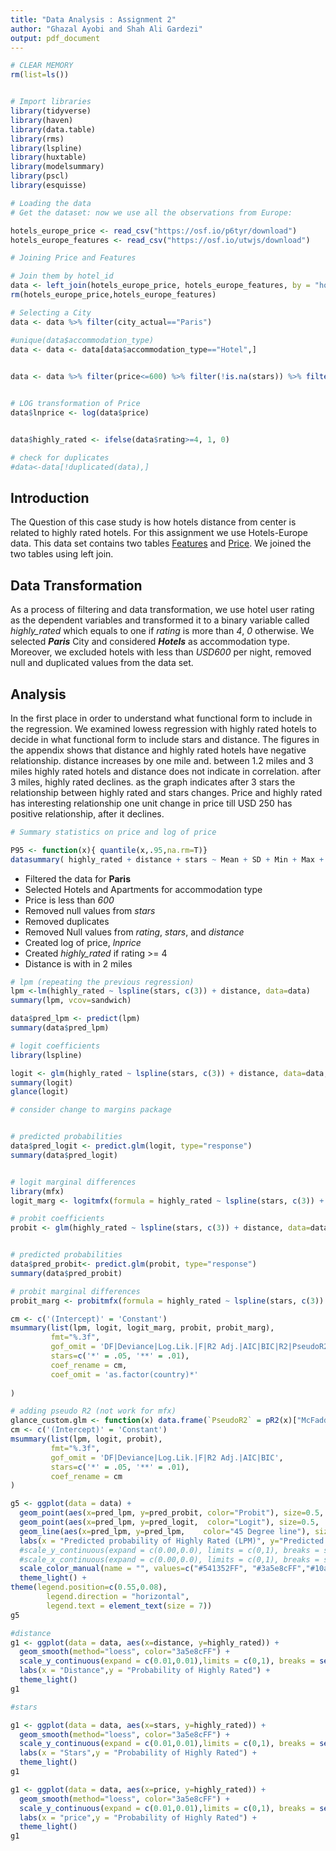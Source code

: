 ```yaml
---
title: "Data Analysis : Assignment 2"
author: "Ghazal Ayobi and Shah Ali Gardezi"
output: pdf_document
---
```


```r
# CLEAR MEMORY
rm(list=ls())


# Import libraries
library(tidyverse)
library(haven)
library(data.table)
library(rms)
library(lspline)
library(huxtable)
library(modelsummary)
library(pscl)
library(esquisse)

```



```r
# Loading the data
# Get the dataset: now we use all the observations from Europe:

hotels_europe_price <- read_csv("https://osf.io/p6tyr/download")
hotels_europe_features <- read_csv("https://osf.io/utwjs/download")
```

```r
# Joining Price and Features

# Join them by hotel_id
data <- left_join(hotels_europe_price, hotels_europe_features, by = "hotel_id")
rm(hotels_europe_price,hotels_europe_features)
```


```r
# Selecting a City
data <- data %>% filter(city_actual=="Paris")

#unique(data$accommodation_type)
data <- data <- data[data$accommodation_type=="Hotel",]
 

data <- data %>% filter(price<=600) %>% filter(!is.na(stars)) %>% filter(!is.na(distance)) %>% filter(!is.na(rating))


# LOG transformation of Price
data$lnprice <- log(data$price)


data$highly_rated <- ifelse(data$rating>=4, 1, 0)

# check for duplicates
#data<-data[!duplicated(data),]
```

## Introduction

The Question of this case study is how hotels distance from center is related to highly rated hotels. For this assignment we use Hotels-Europe data. This data set contains two tables [Features](https://osf.io/utwjs/download) and [Price](https://osf.io/p6tyr/download). We joined the two tables using left join. 


## Data Transformation

As a process of filtering and data transformation, we use hotel user rating as the dependent variables and transformed it to a binary variable called _highly_rated_ which equals to one if _rating_ is more than _4_, _0_ otherwise.  We selected _**Paris**_ City and considered _**Hotels**_ as accommodation type. Moreover, we excluded hotels with less than _USD600_ per night, removed null and duplicated values from the data set. 

## Analysis

In the first place in order to understand what functional form to include in the regression. We examined lowess regression with highly rated hotels to decide in what functional form to include stars and distance. The figures in the appendix shows that distance and highly rated hotels have negative relationship. distance increases by one mile and. between 1.2 miles and 3 miles highly rated hotels and distance does not indicate in correlation. after 3 miles, highly rated declines. as the graph indicates after 3 stars the relationship between highly rated and stars changes. Price and highly rated has interesting relationship one unit change in price till USD 250 has positive relationship, after it declines.  



```r

# Summary statistics on price and log of price

P95 <- function(x){ quantile(x,.95,na.rm=T)}
datasummary( highly_rated + distance + stars ~ Mean + SD + Min + Max + Median + P95 + N , data = data )


```


- Filtered the data for **Paris**
- Selected Hotels and Apartments for accommodation type
- Price is less than _*600*_
- Removed null values from _stars_
- Removed duplicates
- Removed Null values from _rating_, _stars_, and _distance_
- Created log of price, _lnprice_
- Created _highly_rated_ if rating >= 4
- Distance is with in 2 miles


```r

# lpm (repeating the previous regression)
lpm <-lm(highly_rated ~ lspline(stars, c(3)) + distance, data=data)
summary(lpm, vcov=sandwich)

data$pred_lpm <- predict(lpm)
summary(data$pred_lpm)

```

```r
# logit coefficients
library(lspline)

logit <- glm(highly_rated ~ lspline(stars, c(3)) + distance, data=data, family='binomial')
summary(logit)
glance(logit)

# consider change to margins package


# predicted probabilities 
data$pred_logit <- predict.glm(logit, type="response")
summary(data$pred_logit)


# logit marginal differences
library(mfx)
logit_marg <- logitmfx(formula = highly_rated ~ lspline(stars, c(3)) + distance, data=data, atmean=FALSE)

```


```r

# probit coefficients
probit <- glm(highly_rated ~ lspline(stars, c(3)) + distance, data=data, family=binomial(link="probit"))


# predicted probabilities 
data$pred_probit<- predict.glm(probit, type="response") 
summary(data$pred_probit)

# probit marginal differences
probit_marg <- probitmfx(formula = highly_rated ~ lspline(stars, c(3)) + distance, data=data, atmean=FALSE)

```



```r
cm <- c('(Intercept)' = 'Constant')
msummary(list(lpm, logit, logit_marg, probit, probit_marg),
         fmt="%.3f",
         gof_omit = 'DF|Deviance|Log.Lik.|F|R2 Adj.|AIC|BIC|R2|PseudoR2',
         stars=c('*' = .05, '**' = .01),
         coef_rename = cm,
         coef_omit = 'as.factor(country)*'
         
)
```


```r
# adding pseudo R2 (not work for mfx)
glance_custom.glm <- function(x) data.frame(`PseudoR2` = pR2(x)["McFadden"])
cm <- c('(Intercept)' = 'Constant')
msummary(list(lpm, logit, probit),
         fmt="%.3f",
         gof_omit = 'DF|Deviance|Log.Lik.|F|R2 Adj.|AIC|BIC',
         stars=c('*' = .05, '**' = .01),
         coef_rename = cm
)
```


```r
g5 <- ggplot(data = data) +
  geom_point(aes(x=pred_lpm, y=pred_probit, color="Probit"), size=0.5,  shape=16) +
  geom_point(aes(x=pred_lpm, y=pred_logit,  color="Logit"), size=0.5,  shape=16) +
  geom_line(aes(x=pred_lpm, y=pred_lpm,    color="45 Degree line"), size=0.5) +
  labs(x = "Predicted probability of Highly Rated (LPM)", y="Predicted probability")+
  #scale_y_continuous(expand = c(0.00,0.0), limits = c(0,1), breaks = seq(0,1,0.2)) +
  #scale_x_continuous(expand = c(0.00,0.0), limits = c(0,1), breaks = seq(0,1,0.2)) +
  scale_color_manual(name = "", values=c("#541352FF", "#3a5e8cFF","#10a53dFF")) +
  theme_light() +
theme(legend.position=c(0.55,0.08),
        legend.direction = "horizontal",
        legend.text = element_text(size = 7))
g5
```

```r
#distance
g1 <- ggplot(data = data, aes(x=distance, y=highly_rated)) +
  geom_smooth(method="loess", color="3a5e8cFF") +
  scale_y_continuous(expand = c(0.01,0.01),limits = c(0,1), breaks = seq(0,1,0.2), labels = scales::percent) +
  labs(x = "Distance",y = "Probability of Highly Rated") +
  theme_light() 
g1
```

```r
#stars

g1 <- ggplot(data = data, aes(x=stars, y=highly_rated)) +
  geom_smooth(method="loess", color="3a5e8cFF") +
  scale_y_continuous(expand = c(0.01,0.01),limits = c(0,1), breaks = seq(0,1,0.2), labels = scales::percent) +
  labs(x = "Stars",y = "Probability of Highly Rated") +
  theme_light() 
g1

```


```r
g1 <- ggplot(data = data, aes(x=price, y=highly_rated)) +
  geom_smooth(method="loess", color="3a5e8cFF") +
  scale_y_continuous(expand = c(0.01,0.01),limits = c(0,1), breaks = seq(0,1,0.2), labels = scales::percent) +
  labs(x = "price",y = "Probability of Highly Rated") +
  theme_light() 
g1
```



